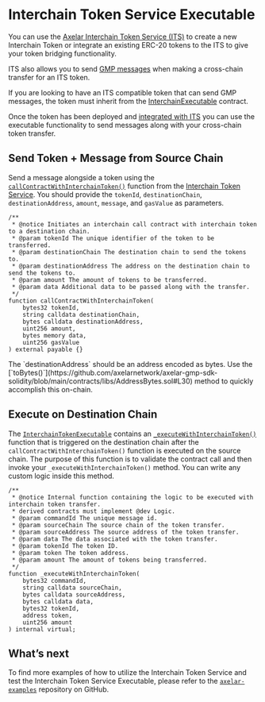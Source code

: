 # Interchain Token Service Executable


You can use the [Axelar Interchain Token Service (ITS)](https://github.com/axelarnetwork/interchain-token-service/tree/main) to create a new Interchain Token or integrate an existing ERC-20 tokens to the ITS to give your token bridging functionality. 

ITS also allows you to send [GMP messages](https://docs.axelar.dev/dev/general-message-passing/overview) when making a cross-chain transfer for an ITS token.

If you are looking to have an ITS compatible token that can send GMP messages, the token must inherit from the [InterchainExecutable](https://github.com/axelarnetwork/interchain-token-service/blob/main/contracts/executable/InterchainTokenExecutable.sol#L15) contract.

Once the token has been deployed and [integrated with ITS](/dev/send-tokens/interchain-tokens/quick-start/programmatic/#integrate-existing-interchain-token-with-its) you can use the executable functionality to send messages along with your cross-chain token transfer.

## Send Token + Message from Source Chain

Send a message alongside a token using the [`callContractWithInterchainToken()`](https://github.com/axelarnetwork/interchain-token-service/blob/4e5f878dafb764ad37728ea239850b6a18a21d85/contracts/InterchainTokenService.sol#L491) function from the [Interchain Token Service](https://github.com/axelarnetwork/interchain-token-service/blob/main/contracts/InterchainTokenService.sol). You should provide the `tokenId`, `destinationChain`, `destinationAddress`, `amount`, `message`, and `gasValue` as parameters.

```Solidity
/**
 * @notice Initiates an interchain call contract with interchain token to a destination chain.
 * @param tokenId The unique identifier of the token to be transferred.
 * @param destinationChain The destination chain to send the tokens to.
 * @param destinationAddress The address on the destination chain to send the tokens to.
 * @param amount The amount of tokens to be transferred.
 * @param data Additional data to be passed along with the transfer.
 */
function callContractWithInterchainToken(
    bytes32 tokenId,
    string calldata destinationChain,
    bytes calldata destinationAddress,
    uint256 amount,
    bytes memory data,
    uint256 gasValue
) external payable {}
```

<Callout emoji="🚨">
 The `destinationAddress` should be an address encoded as bytes. Use the [`toBytes()`](https://github.com/axelarnetwork/axelar-gmp-sdk-solidity/blob/main/contracts/libs/AddressBytes.sol#L30) method to quickly accomplish this on-chain.
</Callout>

## Execute on Destination Chain

The [`InterchainTokenExecutable`](https://github.com/axelarnetwork/interchain-token-service/blob/main/contracts/executable/InterchainTokenExecutable.sol) contains an [`_executeWithInterchainToken()`](https://github.com/axelarnetwork/interchain-token-service/blob/4e5f878dafb764ad37728ea239850b6a18a21d85/contracts/executable/InterchainTokenExecutable.sol#L74) function that is triggered on the destination chain after the `callContractWithInterchainToken()` function is executed on the source chain. The purpose of this function is to validate the contract call and then invoke your `_executeWithInterchainToken()` method. You can write any custom logic inside this method.

```solidity
/**
 * @notice Internal function containing the logic to be executed with interchain token transfer.
 * derived contracts must implement @dev Logic.
 * @param commandId The unique message id.
 * @param sourceChain The source chain of the token transfer.
 * @param sourceAddress The source address of the token transfer.
 * @param data The data associated with the token transfer.
 * @param tokenId The token ID.
 * @param token The token address.
 * @param amount The amount of tokens being transferred.
 */
function _executeWithInterchainToken(
    bytes32 commandId,
    string calldata sourceChain,
    bytes calldata sourceAddress,
    bytes calldata data,
    bytes32 tokenId,
    address token,
    uint256 amount
) internal virtual;
```

## What’s next

To find more examples of how to utilize the Interchain Token Service and test the Interchain Token Service Executable, please refer to the [`axelar-examples`](https://github.com/axelarnetwork/axelar-examples/blob/main/examples/evm/its-executable/README.md) repository on GitHub.
